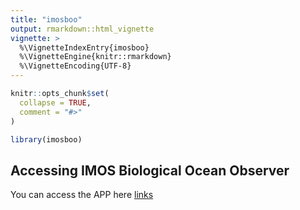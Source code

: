 ```yaml
---
title: "imosboo"
output: rmarkdown::html_vignette
vignette: >
  %\VignetteIndexEntry{imosboo}
  %\VignetteEngine{knitr::rmarkdown}
  %\VignetteEncoding{UTF-8}
---
```


```r
knitr::opts_chunk$set(
  collapse = TRUE,
  comment = "#>"
)
```

```r
library(imosboo)
```

## Accessing IMOS Biological Ocean Observer

You can access the APP here [links](https://jaseeverett.shinyapps.io/IMOS_BioOceanObserver/)

